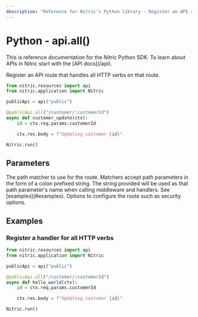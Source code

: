 ```yaml
---
description: "Reference for Nitric's Python library - Register an API route that handles all HTTP verbs on that route."
---
```


# Python - api.all()

<Note>
  This is reference documentation for the Nitric Python SDK. To learn about APIs
  in Nitric start with the [API docs](/api).
</Note>

Register an API route that handles all HTTP verbs on that route.

```python
from nitric.resources import api
from nitric.application import Nitric

publicApi = api("public")

@publicApi.all("/customer/:customerId")
async def customer_update(ctx):
    id = ctx.req.params.customerId

    ctx.res.body = f"Updating customer {id}"

Nitric.run()
```

## Parameters

<Properties>
  <Property name="match" required type="string">
    The path matcher to use for the route. Matchers accept path parameters in
    the form of a colon prefixed string. The string provided will be used as
    that path parameter's name when calling middleware and handlers. See
    [examples](#examples).
  </Property>
  <Property name="options" required type="MethodOptions">
    Options to configure the route such as security options.
  </Property>
</Properties>

## Examples

### Register a handler for all HTTP verbs

```python
from nitric.resources import api
from nitric.application import Nitric

publicApi = api("public")

@publicApi.all("/customer/:customerId")
async def hello_world(ctx):
    id = ctx.req.params.customerId

    ctx.res.body = f"Updating customer {id}"

Nitric.run()
```
